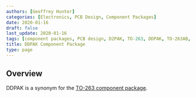 ```yaml
---
authors: [Geoffrey Hunter]
categories: [Electronics, PCB Design, Component Packages]
date: 2020-01-16
draft: false
last_update: 2020-01-16
tags: [component packages, PCB design, D2PAK, TO-263, DDPAK, TO-263AB, TO-279, SMD-220]
title: DDPAK Component Package
type: page
---
```


## Overview

DDPAK is a synonym for the [TO-263 component package](/pcb-design/component-packages/to-263-component-package/).

